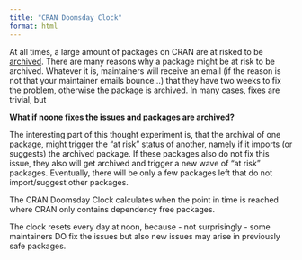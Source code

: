 ```yaml
---
title: "CRAN Doomsday Clock"
format: html
---
```


At all times, a large amount of packages on CRAN are at risked to be [archived](https://www.cranhaven.org/dashboard-at-risk.html). There are many reasons why a package might be at risk to be archived. Whatever it is, maintainers will receive an email (if the reason is not that your maintainer emails bounce...) that they have two weeks to fix the problem, otherwise the package is archived. In many cases, fixes are trivial, but 

**What if noone fixes the issues and packages are archived?**

The interesting part of this thought experiment is, that the archival of one package, might trigger the "at risk" status of another, namely if it imports (or suggests) the archived package. If these packages also do not fix this issue, they also will get archived and trigger a new wave of "at risk" packages. Eventually, there will be only a few packages left that do not import/suggest other packages. 

The CRAN Doomsday Clock calculates when the point in time is reached where CRAN only contains dependency free packages.

The clock resets every day at noon, because - not surprisingly - some maintainers DO fix the issues but also new issues may arise in previously safe packages. 